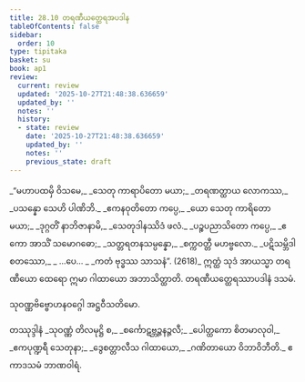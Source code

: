 ```yaml
---
title: 28.10 တရဏီယတ္ထေရအပဒါန
tableOfContents: false
sidebar:
  order: 10
type: tipitaka
basket: su
book: ap1
review:
  current: review
  updated: '2025-10-27T21:48:38.636659'
  updated_by: ''
  notes: ''
  history:
  - state: review
    date: '2025-10-27T21:48:38.636659'
    updated_by: ''
    notes: ''
    previous_state: draft
---
```



<ReviewStatus review={frontmatter.review} showDetails={true} />

<HypothesisAnnotation frontmatter={frontmatter} />

<DynamicBreadcrumb />

<Division number="38" book="ap1" e="ch" v="20" p="269">

<Paragraph number="3278" type="verses" book="ap1">
_“မဟာပထမှိ ဝိသမေ,_  
_သေတု ကာရာပိတော မယာ;_  
_တရဏတ္ထာယ လောကဿ,_  
_ပသန္နော သေဟိ ပါဏိဘိ._  

</Paragraph>

</Division>
<Division number="39" book="ap1" e="ch" v="20" p="269">

<Paragraph number="3279" type="verses" book="ap1">
_ဧကနဝုတိတော ကပ္ပေ,_  
_ယော သေတု ကာရိတော မယာ;_  
_ဒုဂ္ဂတိံ နာဘိဇာနာမိ,_  
_သေတုဒါနဿိဒံ ဖလံ._  

</Paragraph>

</Division>
<Division number="40" book="ap1" e="ch" v="20" p="269">

<Paragraph number="3280" type="verses" book="ap1">
_ပဉ္စပညာသိတော ကပ္ပေ,_  
_ဧကော အာသိံ သမောဂဓော;_  
_သတ္တရတနသမ္ပန္နော,_  
_စက္ကဝတ္တီ မဟဗ္ဗလော._  

</Paragraph>

</Division>
<Division number="41" book="ap1" e="ch" v="20" p="269">

<Paragraph number="3281" type="verses" book="ap1">
_ပဋိသမ္ဘိဒါ စတဿော,_  
_ …ပေ… _  
_ကတံ ဗုဒ္ဓဿ သာသနံ”. (2618)_  

</Paragraph>

<Paragraph number="3282" book="ap1">
ဣတ္ထံ သုဒံ အာယသ္မာ တရဏီယော ထေရော ဣမာ ဂါထာယော အဘာသိတ္ထာတိ.

</Paragraph>
</Division>

<Paragraph number="3283" type="center" book="ap1">
တရဏီယတ္ထေရဿာပဒါနံ ဒသမံ.

  
<Emphasis>သုဝဏ္ဏဗိဗ္ဗောဟနဝဂ္ဂေါ အဋ္ဌဝီသတိမော.</Emphasis>



</Paragraph>

<Paragraph number="3284" type="center" book="ap1">
တဿုဒ္ဒါနံ


</Paragraph>

<Paragraph number="3285" type="verses" book="ap1">
_သုဝဏ္ဏံ တိလမုဋ္ဌိ စ,_  
_စင်္ကောဋဗ္ဘဉ္ဇနဉ္ဇလီ;_  
_ပေါတ္ထကော စိတမာလုဝါ,_  
_ဧကပုဏ္ဍရီ သေတုနာ;_  
_ဒွေစတ္တာလီသ ဂါထာယော,_  
_ဂဏိတာယော ဝိဘာဝိဘီတိ._  


</Paragraph>

<Paragraph number="3286" type="center" book="ap1">
ဧကာဒသမံ ဘာဏဝါရံ.
</Paragraph>